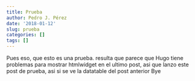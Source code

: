 ```yaml
---
title: Prueba
author: Pedro J. Pérez
date: '2018-01-12'
slug: prueba
categories: []
tags: []
---
```



Pues eso, que esto es una prueba.
resulta que parece que Hugo tiene problemas para mostrar htmlwidget en el ultimo post, asi que lanzo este post de prueba, asi si se ve la datatable del post anterior
Bye
